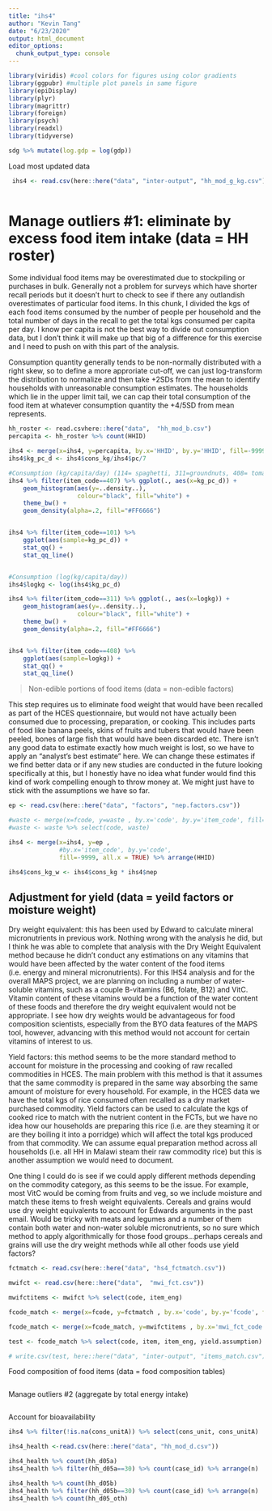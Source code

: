 ```yaml
---
title: "ihs4"
author: "Kevin Tang"
date: "6/23/2020"
output: html_document
editor_options: 
  chunk_output_type: console
---
```


```r
library(viridis) #cool colors for figures using color gradients
library(ggpubr) #multiple plot panels in same figure
library(epiDisplay)
library(plyr)
library(magrittr)
library(foreign)
library(psych)
library(readxl)
library(tidyverse)

sdg %>% mutate(log.gdp = log(gdp))
```

Load most updated data
```r
 ihs4 <- read.csv(here::here("data", "inter-output", "hh_mod_g_kg.csv"))
      
```



# Manage outliers #1: eliminate by excess food item intake (data = HH roster)

Some individual food items may be overestimated due to stockpiling or purchases in bulk. Generally not a problem for surveys which have shorter recall periods but it doesn't hurt to check to see if there any outlandish overestimates of particular food items. In this chunk, I divided the kgs of each food items consumed by the number of people per household and the total number of days in the recall to get the total kgs consumed per capita per day. I know per capita is not the best way to divide out consumption data, but I don't think it will make up that big of a difference for this exercise and I need to push on with this part of the analysis. 

Consumption quantity generally tends to be non-normally distributed with a right skew, so to define a more approriate cut-off, we can just log-transform the distribution to normalize and then take +2SDs from the mean to identify households with unreasonable consumption estimates. The households which lie in the upper limit tail, we can cap their total consumption of the food item at whatever consumption quantity the +4/5SD from mean represents.

```r
hh_roster <- read.csvhere::here("data",  "hh_mod_b.csv")
percapita <- hh_roster %>% count(HHID)

ihs4 <- merge(x=ihs4, y=percapita, by.x='HHID', by.y='HHID', fill=-9999, all.x = TRUE)
ihs4$kg_pc_d <- ihs4$cons_kg/ihs4$pc/7

#Consumption (kg/capita/day) (114= spaghetti, 311=groundnuts, 408= tomatos, 101= maize flour,)
ihs4 %>% filter(item_code==407) %>% ggplot(., aes(x=kg_pc_d)) + 
    geom_histogram(aes(y=..density..),
                   colour="black", fill="white") +
    theme_bw() +
    geom_density(alpha=.2, fill="#FF6666")


ihs4 %>% filter(item_code==101) %>% 
    ggplot(aes(sample=kg_pc_d)) + 
    stat_qq() +
    stat_qq_line()


#Consumption (log(kg/capita/day))
ihs4$logkg <- log(ihs4$kg_pc_d)

ihs4 %>% filter(item_code==311) %>% ggplot(., aes(x=logkg)) + 
    geom_histogram(aes(y=..density..),
                   colour="black", fill="white") +
    theme_bw() +
    geom_density(alpha=.2, fill="#FF6666")


ihs4 %>% filter(item_code==408) %>% 
    ggplot(aes(sample=logkg)) + 
    stat_qq() +
    stat_qq_line()

```

>Non-edible portions of food items (data = non-edible factors)

This step requires us to eliminate food weight that would have been recalled as part of the HCES questionnaire, but would not have actually been consumed due to processing, preparation, or cooking. This includes parts of food like banana peels, skins of fruits and tubers that would have been peeled, bones of large fish that would have been discarded etc. There isn't any good data to estimate exactly how much weight is lost, so we have to apply an "analyst's best estimate" here. We can change these estimates if we find better data or if any new studies are conducted in the future looking specifically at this, but I honestly have no idea what funder would find this kind of work compelling enough to throw money at. We might just have to stick with the assumptions we have so far.
```r
ep <- read.csv(here::here("data", "factors", "nep.factors.csv"))

#waste <- merge(x=fcode, y=waste , by.x='code', by.y='item_code', fill=-9999, all.x = TRUE)
#waste <- waste %>% select(code, waste)

ihs4 <- merge(x=ihs4, y=ep , 
              #by.x='item_code', by.y='code',
              fill=-9999, all.x = TRUE) %>% arrange(HHID)

ihs4$cons_kg_w <- ihs4$cons_kg * ihs4$nep

```

## Adjustment for yield (data = yeild factors or moisture weight)

Dry weight equivalent: this has been used by Edward to calculate mineral micronutrients in previous work. Nothing wrong with the analysis he did, but I think he was able to complete that analysis with the Dry Weight Equivalent method because he didn’t conduct any estimations on any vitamins that would have been affected by the water content of the food items (i.e. energy and mineral micronutrients). For this IHS4 analysis and for the overall MAPS project, we are planning on including a number of water-soluble vitamins, such as a couple B-vitamins (B6, folate, B12) and VitC. Vitamin content of these vitamins would be a function of the water content of these foods and therefore the dry weight equivalent would not be appropriate. I see how dry weights would be advantageous for food composition scientists, especially from the BYO data features of the MAPS tool, however, advancing with this method would not account for certain vitamins of interest to us.
 
Yield factors: this method seems to be the more standard method to account for moisture in the processing and cooking of raw recalled commodities in HCES. The main problem with this method is that it assumes that the same commodity is prepared in the same way absorbing the same amount of moisture for every household. For example, in the HCES data we have the total kgs of rice consumed often recalled as a dry market purchased commodity. Yield factors can be used to calculate the kgs of cooked rice to match with the nutrient content in the FCTs, but we have no idea how our households are preparing this rice (i.e. are they steaming it or are they boiling it into a porridge) which will affect the total kgs produced from that commodity. We can assume equal preparation method across all households (i.e. all HH in Malawi steam their raw commodity rice) but this is another assumption we would need to document.
 
One thing I could do is see if we could apply different methods depending on the commodity category, as this seems to be the issue. For example, most VitC would be coming from fruits and veg, so we include moisture and match these items to fresh weight equivalents. Cereals and grains would use dry weight equivalents to account for Edwards arguments in the past email. Would be tricky with meats and legumes and a number of them contain both water and non-water soluble micronutrients, so no sure which method to apply algorithmically for those food groups…perhaps cereals and grains will use the dry weight methods while all other foods use yield factors?

```r
fctmatch <- read.csv(here::here("data", "hs4_fctmatch.csv"))

mwifct <- read.csv(here::here("data",  "mwi_fct.csv"))

mwifctitems <- mwifct %>% select(code, item_eng)

fcode_match <- merge(x=fcode, y=fctmatch , by.x='code', by.y='fcode', fill=-9999, all.x = TRUE) %>% select(code, item, mwi_fct_code, wa_fct_code, water_f, yield.factor, yield.assumption)

fcode_match <- merge(x=fcode_match, y=mwifctitems , by.x='mwi_fct_code', by.y='code', fill=-9999, all.x = TRUE) %>% arrange(code) %>% select(code, item, mwi_fct_code, item_eng, everything())

test <- fcode_match %>% select(code, item, item_eng, yield.assumption)

# write.csv(test, here::here("data", "inter-output", "items_match.csv")

```

Food composition of food items (data = food composition tables)
```r

```

Manage outliers #2 (aggregate by total energy intake)
```r

```

Account for bioavailability
```r
ihs4 %>% filter(!is.na(cons_unitA)) %>% select(cons_unit, cons_unitA)

```


```r
ihs4_health <-read.csv(here::here("data", "hh_mod_d.csv"))

ihs4_health %>% count(hh_d05a)
ihs4_health %>% filter(hh_d05a==30) %>% count(case_id) %>% arrange(n)

ihs4_health %>% count(hh_d05b)
ihs4_health %>% filter(hh_d05b==30) %>% count(case_id) %>% arrange(n)
ihs4_health %>% count(hh_d05_oth)

```

